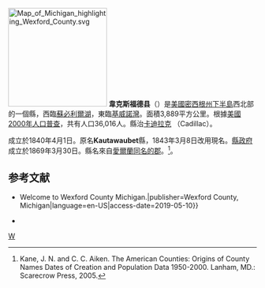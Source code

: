 {{noteTA
|T=zh-hans:韦克斯福德县 (密歇根州);zh-hk:韋克斯福德縣 (密歇根州);zh-tw:韋克斯福德郡 (密西根州);
|1=zh-hans:县;zh-hk:縣;zh-tw:郡;
}}

[[File:Map_of_Michigan_highlighting_Wexford_County.svg|200px]]
'''韋克斯福德县'''（{{lang-en|Wexford County}}）是[[美國|美國]][[密西根州|密西根州]][[下半島|下半島]]西北部的一個縣，西臨[[蘇必利爾湖|蘇必利爾湖]]，東臨[[基威諾灣|基威諾灣]]。面積3,889平方公里。根據[[美國2000年人口普查|美國2000年人口普查]]，共有人口36,016人。縣治[[卡迪拉克_(密西根州)|卡迪拉克]] （Cadillac）。

成立於1840年4月1日。原名'''Kautawaubet'''縣，1843年3月8日改用現名。[[縣政府|縣政府]]成立於1869年3月30日。縣名來自[[愛爾蘭|愛爾蘭]][[韋克斯福德郡|同名的郡]]。<ref>Kane, J. N. and C. C. Aiken. The American Counties: Origins of County Names Dates of Creation and Population Data 1950-2000. Lanham, MD.: Scarecrow Press, 2005.</ref>。

==参考文献==
{{reflist|2}}
*{{Cite web|url=https://wexfordcounty.org/|title=Wexford County Michigan {{!}} Welcome to Wexford County Michigan.|publisher=Wexford County, Michigan|language=en-US|access-date=2019-05-10}} 
*{{Cite web|url=http://wexfordsheriff.org/home|title=Wexford Sheriffs > Home|publisher=Wexford County Sheriff's Office|language=en-US |access-date=2019-05-10}} 

[[Category:密歇根州行政区划|W]]